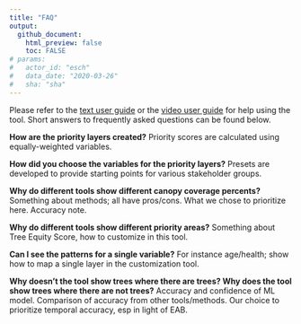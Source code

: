 ```yaml
---
title: "FAQ"
output: 
  github_document:
    html_preview: false
    toc: FALSE
# params: 
#   actor_id: "esch" 
#   data_date: "2020-03-26"
#   sha: "sha"
---
```


Please refer to the <a href="www/Growing Shade User Guide (November 2021).pdf" target="_blank">text user guide</a> or the <a href="https://www.youtube.com/watch?v=R3Qbhaq4gWs" target="_blank">video user guide</a> for help using the tool. Short answers to frequently asked questions can be found below. 

**How are the priority layers created?**
Priority scores are calculated using equally-weighted variables.

**How did you choose the variables for the priority layers?**
Presets are developed to provide starting points for various stakeholder groups. 

**Why do different tools show different canopy coverage percents?**
Something about methods; all have pros/cons. What we chose to prioritize here. Accuracy note. 

**Why do different tools show different priority areas?**
Something about Tree Equity Score, how to customize in this tool. 

**Can I see the patterns for a single variable?**
For instance age/health; show how to map a single layer in the customization tool.

**Why doesn't the tool show trees where there are trees? Why does the tool show trees where there are not trees?**
Accuracy and confidence of ML model. Comparison of accuracy from other tools/methods. Our choice to prioritize temporal accuracy, esp in light of EAB. 


<br>
<br><br><br><br>


